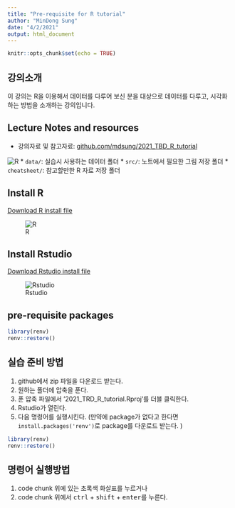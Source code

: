 ```yaml
---
title: "Pre-requisite for R tutorial"
author: "MinDong Sung"
date: "4/2/2021"
output: html_document
---
```


```r
knitr::opts_chunk$set(echo = TRUE)
```

## 강의소개
이 강의는 R을 이용해서 데이터를 다루어 보신 분을 대상으로 데이터를 다루고, 시각화하는 방법을 소개하는 강의입니다. 

## Lecture Notes and resources
* 강의자료 및 참고자료: [github.com/mdsung/2021_TBD_R_tutorial](github.com/mdsung/2021_TBD_R_tutorial)


![R](src/github_download.png)
* `data/`: 실습시 사용하는 데이터 폴더
* `src/`: 노트에서 필요한 그림 저장 폴더
* `cheatsheet/`: 참고할만한 R 자료 저장 폴더 

## Install R
[Download R install file](https://cran.r-project.org/src/base/R-4/) 


![R](src/r_install_windows_1.png)

## Install Rstudio
[Download Rstudio install file](https://www.rstudio.com/products/rstudio/download/)


![Rstudio](src/rstudio_windows_1.png)

## pre-requisite packages
```r
library(renv)
renv::restore()
```

## 실습 준비 방법
1. github에서 zip 파일을 다운로드 받는다.
2. 원하는 폴더에 압축을 푼다. 
3. 푼 압축 파일에서 '2021_TRD_R_tutorial.Rproj'를 더블 클릭한다. 
4. Rstudio가 열린다. 
5. 다음 명령어를 실행시킨다. 
(만약에 package가 없다고 한다면 `install.packages('renv')`로 package를 다운로드 받는다. )
```r
library(renv)
renv::restore()
```

## 명령어 실행방법
1. code chunk 위에 있는 초록색 화살표를 누르거나
2. code chunk 위에서 <kbd>ctrl</kbd> + <kbd>shift</kbd> + <kbd>enter</kbd>를 누른다. 